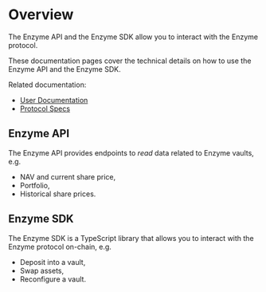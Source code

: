 # Overview

The Enzyme API and the Enzyme SDK allow you to interact with the Enzyme protocol.

These documentation pages cover the technical details on how to use the Enzyme API and the Enzyme SDK.

Related documentation:
- [User Documentation](https://docs.enzyme.finance)
- [Protocol Specs](https://specs.enzyme.finance)

## Enzyme API

The Enzyme API provides endpoints to _read_ data related to Enzyme vaults, e.g.

- NAV and current share price,
- Portfolio,
- Historical share prices.

## Enzyme SDK

The Enzyme SDK is a TypeScript library that allows you to interact with the Enzyme protocol on-chain, e.g.

- Deposit into a vault,
- Swap assets,
- Reconfigure a vault.
